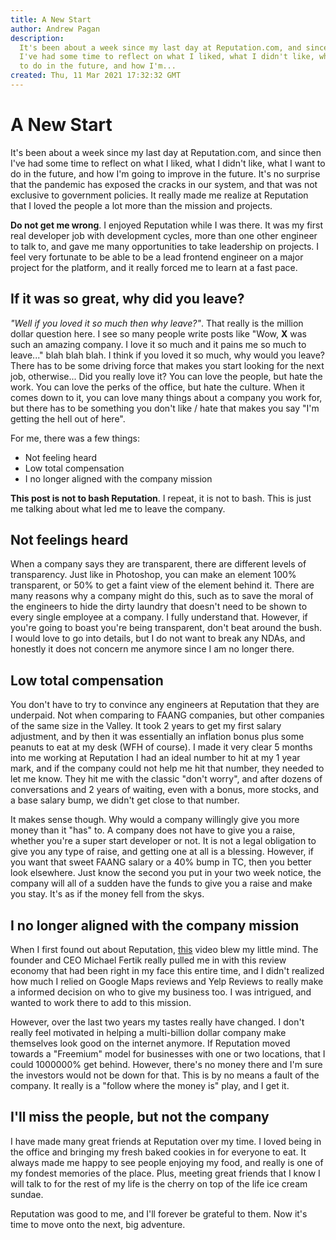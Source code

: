 ```yaml
---
title: A New Start
author: Andrew Pagan
description:
  It's been about a week since my last day at Reputation.com, and since then
  I've had some time to reflect on what I liked, what I didn't like, what I want
  to do in the future, and how I'm...
created: Thu, 11 Mar 2021 17:32:32 GMT
---
```


# A New Start

It's been about a week since my last day at Reputation.com, and since then I've
had some time to reflect on what I liked, what I didn't like, what I want to do
in the future, and how I'm going to improve in the future. It's no surprise that
the pandemic has exposed the cracks in our system, and that was not exclusive to
government policies. It really made me realize at Reputation that I loved the
people a lot more than the mission and projects.

**Do not get me wrong**. I enjoyed Reputation while I was there. It was my first
real developer job with development cycles, more than one other engineer to talk
to, and gave me many opportunities to take leadership on projects. I feel very
fortunate to be able to be a lead frontend engineer on a major project for the
platform, and it really forced me to learn at a fast pace.

## If it was so great, why did you leave?

_"Well if you loved it so much then why leave?"_. That really is the million
dollar question here. I see so many people write posts like "Wow, **X** was such
an amazing company. I love it so much and it pains me so much to leave..." blah
blah blah. I think if you loved it so much, why would you leave? There has to be
some driving force that makes you start looking for the next job, otherwise...
Did you really love it? You can love the people, but hate the work. You can love
the perks of the office, but hate the culture. When it comes down to it, you can
love many things about a company you work for, but there has to be something you
don't like / hate that makes you say "I'm getting the hell out of here".

For me, there was a few things:

- Not feeling heard
- Low total compensation
- I no longer aligned with the company mission

**This post is not to bash Reputation**. I repeat, it is not to bash. This is
just me talking about what led me to leave the company.

## Not feelings heard

When a company says they are transparent, there are different levels of
transparency. Just like in Photoshop, you can make an element 100% transparent,
or 50% to get a faint view of the element behind it. There are many reasons why
a company might do this, such as to save the moral of the engineers to hide the
dirty laundry that doesn't need to be shown to every single employee at a
company. I fully understand that. However, if you're going to boast you're being
transparent, don't beat around the bush. I would love to go into details, but I
do not want to break any NDAs, and honestly it does not concern me anymore since
I am no longer there.

## Low total compensation

You don't have to try to convince any engineers at Reputation that they are
underpaid. Not when comparing to FAANG companies, but other companies of the
same size in the Valley. It took 2 years to get my first salary adjustment, and
by then it was essentially an inflation bonus plus some peanuts to eat at my
desk (WFH of course). I made it very clear 5 months into me working at
Reputation I had an ideal number to hit at my 1 year mark, and if the company
could not help me hit that number, they needed to let me know. They hit me with
the classic "don't worry", and after dozens of conversations and 2 years of
waiting, even with a bonus, more stocks, and a base salary bump, we didn't get
close to that number.

It makes sense though. Why would a company willingly give you more money than it
"has" to. A company does not have to give you a raise, whether you're a super
start developer or not. It is not a legal obligation to give you any type of
raise, and getting one at all is a blessing. However, if you want that sweet
FAANG salary or a 40% bump in TC, then you better look elsewhere. Just know the
second you put in your two week notice, the company will all of a sudden have
the funds to give you a raise and make you stay. It's as if the money fell from
the skys.

## I no longer aligned with the company mission

When I first found out about Reputation,
[this](https://www.youtube.com/watch?v=0eMeOE0sXrc&ab_channel=Cleverism) video
blew my little mind. The founder and CEO Michael Fertik really pulled me in with
this review economy that had been right in my face this entire time, and I
didn't realized how much I relied on Google Maps reviews and Yelp Reviews to
really make a informed decision on who to give my business too. I was intrigued,
and wanted to work there to add to this mission.

However, over the last two years my tastes really have changed. I don't really
feel motivated in helping a multi-billion dollar company make themselves look
good on the internet anymore. If Reputation moved towards a "Freemium" model for
businesses with one or two locations, that I could 1000000% get behind. However,
there's no money there and I'm sure the investors would not be down for that.
This is by no means a fault of the company. It really is a "follow where the
money is" play, and I get it.

## I'll miss the people, but not the company

I have made many great friends at Reputation over my time. I loved being in the
office and bringing my fresh baked cookies in for everyone to eat. It always
made me happy to see people enjoying my food, and really is one of my fondest
memories of the place. Plus, meeting great friends that I know I will talk to
for the rest of my life is the cherry on top of the life ice cream sundae.

Reputation was good to me, and I'll forever be grateful to them. Now it's time
to move onto the next, big adventure.
